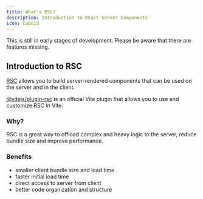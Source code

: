 ```yaml
---
title: What's RSC?
description: Introduction to React Server Components
icon: Cuboid
---
```



<Callout type='warn'>
    This is still in early stages of development.
    Please be aware that there are features missing.
</Callout>

## Introduction to RSC

[RSC](https://react.dev/reference/react-server-components) allows you to build server-rendered components that can be used on the server and in the client.

[@vitejs/plugin-rsc](https://github.com/vitejs/vite-plugin-react/tree/main/packages/plugin-rsc) is an official Vite plugin that allows you to use and customize RSC in Vite.

### Why?

RSC is a great way to offload complex and heavy logic to the server, reduce bundle size and improve performance.

### Benefits

- smaller client bundle size and load time
- faster initial load time
- direct access to server from client
- better code organization and structure